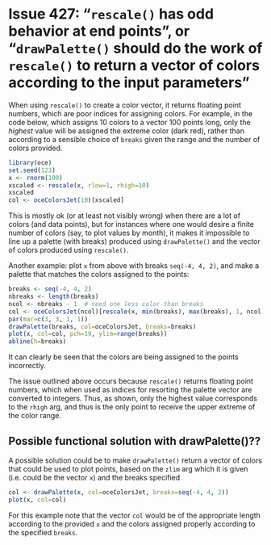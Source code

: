 # Issue 427: "`rescale()` has odd behavior at end points", or "`drawPalette()` should do the work of `rescale()` to return a vector of colors according to the input parameters"

When using `rescale()` to create a color vector, it returns floating point numbers, which are poor indices for assigning colors. For example, in the code below, which assigns 10 colors to a vector 100 points long, only the *highest* value will be assigned the extreme color (dark red), rather than according to a sensible choice of `breaks` given the range and the number of colors provided.

```r
library(oce)
set.seed(123)
x <- rnorm(100)
xscaled <- rescale(x, rlow=1, rhigh=10)
xscaled
col <- oceColorsJet(10)[xscaled]
```

This is mostly ok (or at least not visibly wrong) when there are a lot of colors (and data points), but for instances where one would desire a finite number of colors (say, to plot values by month), it makes it impossible to line up a palette (with breaks) produced using `drawPalette()` and the vector of colors produced using `rescale()`.

Another example: plot `x` from above with breaks `seq(-4, 4, 2)`, and make a palette that matches the colors assigned to the points:

```r
breaks <- seq(-4, 4, 2)
nbreaks <- length(breaks)
ncol <- nbreaks - 1  # need one less color than breaks
col <- oceColorsJet(ncol)[rescale(x, min(breaks), max(breaks), 1, ncol)]
par(mar=c(3, 3, 1, 1))
drawPalette(breaks, col=oceColorsJet, breaks=breaks)
plot(x, col=col, pch=19, ylim=range(breaks))
abline(h=breaks)
```

It can clearly be seen that the colors are being assigned to the points incorrectly.

The issue outlined above occurs because `rescale()` returns floating point numbers, which when used as indices for resorting the palette vector are converted to integers. Thus, as shown, only the highest value corresponds to the `rhigh` arg, and thus is the only point to receive the upper extreme of the color range.

## Possible functional solution with drawPalette()??

A possible solution could be to make `drawPalette()` return a vector of colors that could be used to plot points, based on the `zlim` arg which it is given (i.e. could be the vector `x`) and the breaks specified

```r
col <- drawPalette(x, col=oceColorsJet, breaks=seq(-4, 4, 2))
plot(x, col=col)
```

For this example note that the vector `col` would be of the appropriate length according to the provided `x` and the colors assigned properly according to the specified `breaks`.

